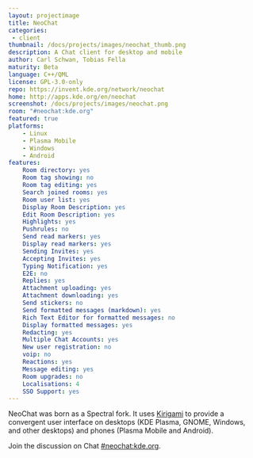 ```yaml
---
layout: projectimage
title: NeoChat
categories: 
 - client
thumbnail: /docs/projects/images/neochat_thumb.png
description: A Chat client for desktop and mobile
author: Carl Schwan, Tobias Fella
maturity: Beta
language: C++/QML
license: GPL-3.0-only
repo: https://invent.kde.org/network/neochat
home: http://apps.kde.org/en/neochat
screenshot: /docs/projects/images/neochat.png
room: "#neochat:kde.org"
featured: true
platforms:
    - Linux
    - Plasma Mobile
    - Windows
    - Android
features:
    Room directory: yes
    Room tag showing: no
    Room tag editing: yes
    Search joined rooms: yes
    Room user list: yes
    Display Room Description: yes
    Edit Room Description: yes
    Highlights: yes
    Pushrules: no
    Send read markers: yes
    Display read markers: yes
    Sending Invites: yes
    Accepting Invites: yes
    Typing Notification: yes
    E2E: no
    Replies: yes
    Attachment uploading: yes
    Attachment downloading: yes
    Send stickers: no
    Send formatted messages (markdown): yes
    Rich Text Editor for formatted messages: no
    Display formatted messages: yes
    Redacting: yes
    Multiple Chat Accounts: yes
    New user registration: no
    voip: no
    Reactions: yes
    Message editing: yes
    Room upgrades: no
    Localisations: 4
    SSO Support: yes
---
```


NeoChat was born as a Spectral fork. It uses [Kirigami](https://develop.kde.org/frameworks/kirigami/) to provide a convergent user interface on desktops (KDE Plasma, GNOME, Windows, and other desktops) and phones (Plasma Mobile and Android).

Join the discussion on Chat [#neochat:kde.org](https://to.chat.dingshunyu.top/#/#neochat:kde.org).

